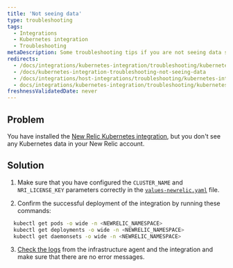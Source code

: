 ```yaml
---
title: 'Not seeing data'
type: troubleshooting
tags:
  - Integrations
  - Kubernetes integration
  - Troubleshooting
metaDescription: Some troubleshooting tips if you are not seeing data show up for your New Relic Kubernetes integration.
redirects:
  - /docs/integrations/kubernetes-integration/troubleshooting/kubernetes-integration-troubleshooting-not-seeing-data
  - /docs/kubernetes-integration-troubleshooting-not-seeing-data
  - /docs/integrations/host-integrations/troubleshooting/kubernetes-integration-troubleshooting-not-seeing-data
  - docs/integrations/kubernetes-integration/troubleshooting/kubernetes-integration-troubleshooting-not-seeing-data
freshnessValidatedDate: never
---
```


## Problem

You have installed the [New Relic Kubernetes integration](/install/kubernetes/), but you don't see any Kubernetes data in your New Relic account.

## Solution

1. Make sure that you have configured the `CLUSTER_NAME` and `NRI_LICENSE_KEY` parameters correctly in the [`values-newrelic.yaml`](https://github.com/newrelic/helm-charts/blob/master/charts/nri-bundle/values.yaml) file. 

2. Confirm the successful deployment of the integration by running these commands:

  ```bash
    kubectl get pods -o wide -n <NEWRELIC_NAMESPACE>
    kubectl get deployments -o wide -n <NEWRELIC_NAMESPACE>
    kubectl get daemonsets -o wide -n <NEWRELIC_NAMESPACE>
  ```

3. [Check the logs](/docs/kubernetes-pixie/kubernetes-integration/advanced-configuration/get-logs-version/) from the infrastructure agent and the integration and make sure that there are no error messages.
